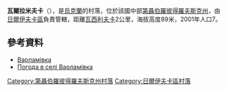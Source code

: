 {{coord|48|48|22|N|36|4|44|E|scale:30000_region:UA|display=title}}

'''瓦爾拉米夫卡'''（{{lang-uk|Варламівка}}），是[[烏克蘭|烏克蘭]]的村落，位於該國中部[[第聶伯羅彼得羅夫斯克州|第聶伯羅彼得羅夫斯克州]]，由[[日爾伊夫卡區|日爾伊夫卡區]]負責管轄，距離[[瓦西利夫卡_(日爾伊夫卡區)|瓦西利夫卡]]2公里，海拔高度89米，2001年人口7。

==參考資料==
* [http://gska2.rada.gov.ua/pls/z7502/A005?rdat1=06.12.2007&rf7571=6834 Варламівка]{{dead link|date=2018年3月 |bot=InternetArchiveBot |fix-attempted=yes }}
* [http://weather.in.ua/ua/dnepropetrovskaja/2540 Погода в селі Варламівка] {{Wayback|url=http://weather.in.ua/ua/dnepropetrovskaja/2540 |date=20160607161024 }}

{{DEFAULTSORT:Варламівка}}
[[Category:第聶伯羅彼得羅夫斯克州村落|Category:第聶伯羅彼得羅夫斯克州村落]]
[[Category:日爾伊夫卡區村落|Category:日爾伊夫卡區村落]]


{{Dnipropetrovsk-geo-stub}}
